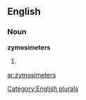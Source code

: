==English==

===Noun===
'''zymosimeters'''

# {{plural of|[[zymosimeter]]}}

[[Category:English plurals]]

[[ar:zymosimeters]]